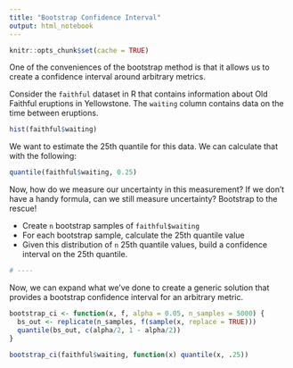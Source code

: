 ```yaml
---
title: "Bootstrap Confidence Interval"
output: html_notebook
---
```


```r
knitr::opts_chunk$set(cache = TRUE)
```

One of the conveniences of the bootstrap method is that it allows us to create a
confidence interval around arbitrary metrics.

Consider the `faithful` dataset in R that contains information about Old Faithful
eruptions in Yellowstone. The `waiting` column contains data on the time between
eruptions.

```r
hist(faithful$waiting)
```

We want to estimate the 25th quantile for this data. We can calculate that with
the following:

```r
quantile(faithful$waiting, 0.25)
```

Now, how do we measure our uncertainty in this measurement? If we don't have a 
handy formula, can we still measure uncertainty? Bootstrap to the rescue!

+ Create `n` bootstrap samples of `faithful$waiting`
+ For each bootstrap sample, calculate the 25th quantile value
+ Given this distribution of `n` 25th quantile values, build a confidence interval
on the 25th quantile.

```r
# ----
```

Now, we can expand what we've done to create a generic solution that provides a
bootstrap confidence interval for an arbitrary metric.

```r
bootstrap_ci <- function(x, f, alpha = 0.05, n_samples = 5000) {
  bs_out <- replicate(n_samples, f(sample(x, replace = TRUE)))
  quantile(bs_out, c(alpha/2, 1 - alpha/2))
}
```

```r
bootstrap_ci(faithful$waiting, function(x) quantile(x, .25))
```


